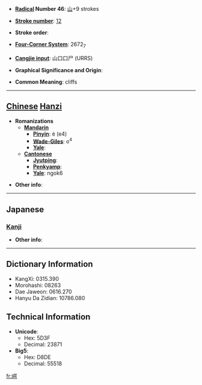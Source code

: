 * '''[[Wiktionary:Chinese radical index| Radical]] Number 46''': [[Wiktionary:Chinese radical index 山|山]]+9 strokes

* '''[[Wiktionary:Chinese total strokes index|Stroke number]]''': [[Wiktionary:Chinese total strokes index 12|12]]

* '''Stroke order''': 

* '''[[Wiktionary:Chinese four corner index|Four-Corner System]]''': 2672<sub>7</sub>

* '''[[Wiktionary:Chinese Cangjie index|Cangjie input]]''': 山口口尸 (URRS)

* '''Graphical Significance and Origin''': 

* '''Common Meaning''': cliffs

----

== [[Chinese]] [[Hanzi]] ==

* '''Romanizations'''
** '''[[Mandarin]]'''
*** '''[[Pinyin]]''': è (e4)
*** '''[[Wade-Giles]]''': o<sup>4</sup>
*** '''[[Yale]]''': 
** '''[[Cantonese]]'''
*** '''[[Jyutping]]''':
*** '''[[Penkyamp]]''': 
*** '''[[Yale]]''': ngok6

* '''Other info''': 

----

==Japanese==
===[[Kanji]]===
{{kanji|on readings=[[がく]] (gaku)
|kun readings=[[がけ]] (gake), [[きし]] (kishi)
}}

* '''Other info''':  

----

== Dictionary Information ==

* KangXi: 0315.390
* Morohashi: 08263
* Dae Jaweon: 0616.270
* Hanyu Da Zidian: 10786.080

== Technical Information ==

* '''Unicode''':
** Hex: 5D3F
** Decimal: 23871
* '''Big5''':
** Hex: D8DE
** Decimal: 55518

[[fr:崿]]